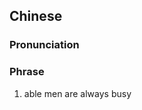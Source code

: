 {{also|能者多劳}}
==Chinese==
{{zh-forms|s=能者多劳}}

===Pronunciation===
{{zh-pron
|m=néngzhěduōláo
|cat=ph
}}

===Phrase===
{{zh-phrase}}

# able men are always busy